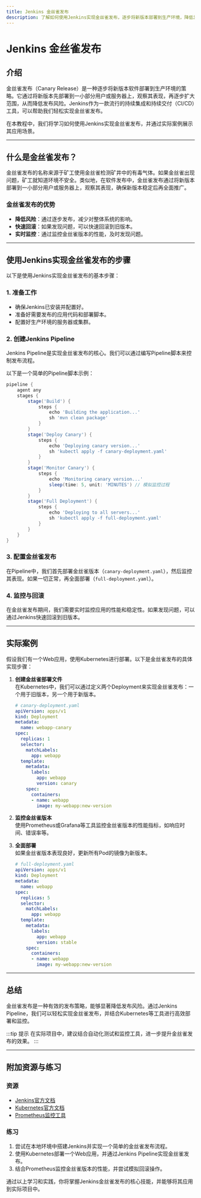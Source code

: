 ```yaml
---
title: Jenkins 金丝雀发布
description: 了解如何使用Jenkins实现金丝雀发布，逐步将新版本部署到生产环境，降低发布风险。
---
```


# Jenkins 金丝雀发布

## 介绍

金丝雀发布（Canary Release）是一种逐步将新版本软件部署到生产环境的策略。它通过将新版本先部署到一小部分用户或服务器上，观察其表现，再逐步扩大范围，从而降低发布风险。Jenkins作为一款流行的持续集成和持续交付（CI/CD）工具，可以帮助我们轻松实现金丝雀发布。

在本教程中，我们将学习如何使用Jenkins实现金丝雀发布，并通过实际案例展示其应用场景。

---

## 什么是金丝雀发布？

金丝雀发布的名称来源于矿工使用金丝雀检测矿井中的有毒气体。如果金丝雀出现问题，矿工就知道环境不安全。类似地，在软件发布中，金丝雀发布通过将新版本部署到一小部分用户或服务器上，观察其表现，确保新版本稳定后再全面推广。

### 金丝雀发布的优势
- **降低风险**：通过逐步发布，减少对整体系统的影响。
- **快速回滚**：如果发现问题，可以快速回滚到旧版本。
- **实时监控**：通过监控金丝雀版本的性能，及时发现问题。

---

## 使用Jenkins实现金丝雀发布的步骤

以下是使用Jenkins实现金丝雀发布的基本步骤：

### 1. 准备工作
- 确保Jenkins已安装并配置好。
- 准备好需要发布的应用代码和部署脚本。
- 配置好生产环境的服务器或集群。

### 2. 创建Jenkins Pipeline
Jenkins Pipeline是实现金丝雀发布的核心。我们可以通过编写Pipeline脚本来控制发布流程。

以下是一个简单的Pipeline脚本示例：

```groovy
pipeline {
    agent any
    stages {
        stage('Build') {
            steps {
                echo 'Building the application...'
                sh 'mvn clean package'
            }
        }
        stage('Deploy Canary') {
            steps {
                echo 'Deploying canary version...'
                sh 'kubectl apply -f canary-deployment.yaml'
            }
        }
        stage('Monitor Canary') {
            steps {
                echo 'Monitoring canary version...'
                sleep(time: 5, unit: 'MINUTES') // 模拟监控过程
            }
        }
        stage('Full Deployment') {
            steps {
                echo 'Deploying to all servers...'
                sh 'kubectl apply -f full-deployment.yaml'
            }
        }
    }
}
```

### 3. 配置金丝雀发布
在Pipeline中，我们首先部署金丝雀版本（`canary-deployment.yaml`），然后监控其表现。如果一切正常，再全面部署（`full-deployment.yaml`）。

### 4. 监控与回滚
在金丝雀发布期间，我们需要实时监控应用的性能和稳定性。如果发现问题，可以通过Jenkins快速回滚到旧版本。

---

## 实际案例

假设我们有一个Web应用，使用Kubernetes进行部署。以下是金丝雀发布的具体实现步骤：

1. **创建金丝雀部署文件**  
   在Kubernetes中，我们可以通过定义两个Deployment来实现金丝雀发布：一个用于旧版本，另一个用于新版本。

   ```yaml
   # canary-deployment.yaml
   apiVersion: apps/v1
   kind: Deployment
   metadata:
     name: webapp-canary
   spec:
     replicas: 1
     selector:
       matchLabels:
         app: webapp
     template:
       metadata:
         labels:
           app: webapp
           version: canary
       spec:
         containers:
         - name: webapp
           image: my-webapp:new-version
   ```

2. **监控金丝雀版本**  
   使用Prometheus或Grafana等工具监控金丝雀版本的性能指标，如响应时间、错误率等。

3. **全面部署**  
   如果金丝雀版本表现良好，更新所有Pod的镜像为新版本。

   ```yaml
   # full-deployment.yaml
   apiVersion: apps/v1
   kind: Deployment
   metadata:
     name: webapp
   spec:
     replicas: 5
     selector:
       matchLabels:
         app: webapp
     template:
       metadata:
         labels:
           app: webapp
           version: stable
       spec:
         containers:
         - name: webapp
           image: my-webapp:new-version
   ```

---

## 总结

金丝雀发布是一种有效的发布策略，能够显著降低发布风险。通过Jenkins Pipeline，我们可以轻松实现金丝雀发布，并结合Kubernetes等工具进行高效部署和监控。

:::tip 提示
在实际项目中，建议结合自动化测试和监控工具，进一步提升金丝雀发布的效果。
:::

---

## 附加资源与练习

### 资源
- [Jenkins官方文档](https://www.jenkins.io/doc/)
- [Kubernetes官方文档](https://kubernetes.io/docs/home/)
- [Prometheus监控工具](https://prometheus.io/)

### 练习
1. 尝试在本地环境中搭建Jenkins并实现一个简单的金丝雀发布流程。
2. 使用Kubernetes部署一个Web应用，并通过Jenkins Pipeline实现金丝雀发布。
3. 结合Prometheus监控金丝雀版本的性能，并尝试模拟回滚操作。

通过以上学习和实践，你将掌握Jenkins金丝雀发布的核心技能，并能够将其应用到实际项目中。